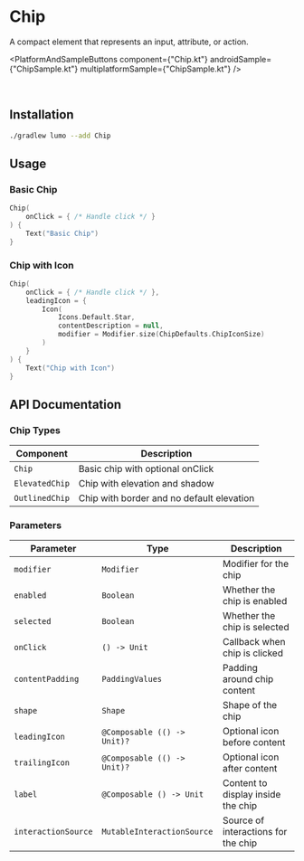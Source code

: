 
# Chip

A compact element that represents an input, attribute, or action.

<PlatformAndSampleButtons
  component={"Chip.kt"}
  androidSample={"ChipSample.kt"}
  multiplatformSample={"ChipSample.kt"}
/>

<ComponentVideo componentName="chip" />

<br />

## Installation

```bash copy
./gradlew lumo --add Chip
```

## Usage

### Basic Chip

```kotlin copy
Chip(
    onClick = { /* Handle click */ }
) {
    Text("Basic Chip")
}
```

### Chip with Icon

```kotlin copy
Chip(
    onClick = { /* Handle click */ },
    leadingIcon = {
        Icon(
            Icons.Default.Star,
            contentDescription = null,
            modifier = Modifier.size(ChipDefaults.ChipIconSize)
        )
    }
) {
    Text("Chip with Icon")
}
```

## API Documentation

### Chip Types

| Component      | Description                               |
| -------------- | ----------------------------------------- |
| `Chip`         | Basic chip with optional onClick          |
| `ElevatedChip` | Chip with elevation and shadow            |
| `OutlinedChip` | Chip with border and no default elevation |

### Parameters

| Parameter           | Type                        | Description                         |
| ------------------- | --------------------------- | ----------------------------------- |
| `modifier`          | `Modifier`                  | Modifier for the chip               |
| `enabled`           | `Boolean`                   | Whether the chip is enabled         |
| `selected`          | `Boolean`                   | Whether the chip is selected        |
| `onClick`           | `() -> Unit`                | Callback when chip is clicked       |
| `contentPadding`    | `PaddingValues`             | Padding around chip content         |
| `shape`             | `Shape`                     | Shape of the chip                   |
| `leadingIcon`       | `@Composable (() -> Unit)?` | Optional icon before content        |
| `trailingIcon`      | `@Composable (() -> Unit)?` | Optional icon after content         |
| `label`             | `@Composable () -> Unit`    | Content to display inside the chip  |
| `interactionSource` | `MutableInteractionSource`  | Source of interactions for the chip |
